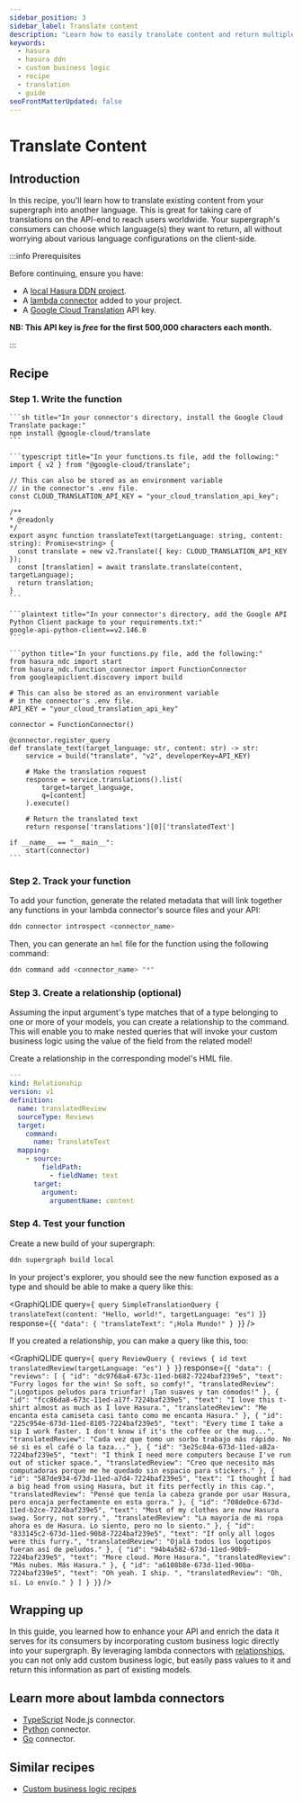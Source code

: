 ```yaml
---
sidebar_position: 3
sidebar_label: Translate content
description: "Learn how to easily translate content and return multiple languages to your clients."
keywords:
  - hasura
  - hasura ddn
  - custom business logic
  - recipe
  - translation
  - guide
seoFrontMatterUpdated: false
---
```



# Translate Content

## Introduction

In this recipe, you'll learn how to translate existing content from your supergraph into another language. This is great
for taking care of translations on the API-end to reach users worldwide. Your supergraph's consumers can choose which
language(s) they want to return, all without worrying about various language configurations on the client-side.

:::info Prerequisites

Before continuing, ensure you have:

- A [local Hasura DDN project](/quickstart.mdx).
- A [lambda connector](/business-logic/overview.mdx) added to your project.
- A [Google Cloud Translation](https://cloud.google.com/translate) API key.

**NB: This API key is _free_ for the first 500,000 characters each month.**

:::

## Recipe

### Step 1. Write the function

<Tabs className="language-tabs">
  <TabItem value="ts" label="TypeScript">

    ```sh title="In your connector's directory, install the Google Cloud Translate package:"
    npm install @google-cloud/translate
    ```

    ```typescript title="In your functions.ts file, add the following:"
    import { v2 } from "@google-cloud/translate";

    // This can also be stored as an environment variable
    // in the connector's .env file.
    const CLOUD_TRANSLATION_API_KEY = "your_cloud_translation_api_key";

    /**
    * @readonly
    */
    export async function translateText(targetLanguage: string, content: string): Promise<string> {
      const translate = new v2.Translate({ key: CLOUD_TRANSLATION_API_KEY });
      const [translation] = await translate.translate(content, targetLanguage);
      return translation;
    }
    ```

  </TabItem>
  <TabItem value="python" label="Python">
   
    ```plaintext title="In your connector's directory, add the Google API Python Client package to your requirements.txt:"
    google-api-python-client==v2.146.0
    ```

    ```python title="In your functions.py file, add the following:"
    from hasura_ndc import start
    from hasura_ndc.function_connector import FunctionConnector
    from googleapiclient.discovery import build

    # This can also be stored as an environment variable
    # in the connector's .env file.
    API_KEY = "your_cloud_translation_api_key"

    connector = FunctionConnector()

    @connector.register_query
    def translate_text(target_language: str, content: str) -> str:
        service = build("translate", "v2", developerKey=API_KEY)

        # Make the translation request
        response = service.translations().list(
            target=target_language,
            q=[content]
        ).execute()

        # Return the translated text
        return response['translations'][0]['translatedText']

    if __name__ == "__main__":
        start(connector)
    ```

  </TabItem>
</Tabs>

### Step 2. Track your function

To add your function, generate the related metadata that will link together any functions in your lambda connector's
source files and your API:

```bash
ddn connector introspect <connector_name>
```

Then, you can generate an `hml` file for the function using the following command:

```bash
ddn command add <connector_name> "*"
```

### Step 3. Create a relationship (optional)

Assuming the input argument's type matches that of a type belonging to one or more of your models, you can create a
relationship to the command. This will enable you to make nested queries that will invoke your custom business logic
using the value of the field from the related model!

Create a relationship in the corresponding model's HML file.

```yaml title="For example, if we have a Reviews model:"
---
kind: Relationship
version: v1
definition:
  name: translatedReview
  sourceType: Reviews
  target:
    command:
      name: TranslateText
  mapping:
    - source:
        fieldPath:
          - fieldName: text
      target:
        argument:
          argumentName: content
```

### Step 4. Test your function

Create a new build of your supergraph:

```sh
ddn supergraph build local
```

In your project's explorer, you should see the new function exposed as a type and should be able to make a query like
this:

<GraphiQLIDE
  query={`
query SimpleTranslationQuery {
  translateText(content: "Hello, world!", targetLanguage: "es")
}`}
  response={`{
  "data": {
    "translateText": "¡Hola Mundo!"
  }
}`}
/>

If you created a relationship, you can make a query like this, too:

<GraphiQLIDE
  query={`
query ReviewQuery {
  reviews {
    id
    text
    translatedReview(targetLanguage: "es")
  }
}`}
  response={`{
  "data": {
    "reviews": [
      {
        "id": "dc9768a4-673c-11ed-b682-7224baf239e5",
        "text": "Furry logos for the win! So soft, so comfy!",
        "translatedReview": "¡Logotipos peludos para triunfar! ¡Tan suaves y tan cómodos!"
      },
      {
        "id": "fcc86da8-673c-11ed-a17f-7224baf239e5",
        "text": "I love this t-shirt almost as much as I love Hasura.",
        "translatedReview": "Me encanta esta camiseta casi tanto como me encanta Hasura."
      },
      {
        "id": "225c954e-673d-11ed-8105-7224baf239e5",
        "text": "Every time I take a sip I work faster. I don't know if it's the coffee or the mug...",
        "translatedReview": "Cada vez que tomo un sorbo trabajo más rápido. No sé si es el café o la taza..."
      },
      {
        "id": "3e25c84a-673d-11ed-a82a-7224baf239e5",
        "text": "I think I need more computers because I've run out of sticker space.",
        "translatedReview": "Creo que necesito más computadoras porque me he quedado sin espacio para stickers."
      },
      {
        "id": "587de934-673d-11ed-a7d4-7224baf239e5",
        "text": "I thought I had a big head from using Hasura, but it fits perfectly in this cap.",
        "translatedReview": "Pensé que tenía la cabeza grande por usar Hasura, pero encaja perfectamente en esta gorra."
      },
      {
        "id": "708de0ce-673d-11ed-b2ce-7224baf239e5",
        "text": "Most of my clothes are now Hasura swag. Sorry, not sorry.",
        "translatedReview": "La mayoría de mi ropa ahora es de Hasura. Lo siento, pero no lo siento."
      },
      {
        "id": "833145c2-673d-11ed-90b8-7224baf239e5",
        "text": "If only all logos were this furry.",
        "translatedReview": "Ojalá todos los logotipos fueran así de peludos."
      },
      {
        "id": "94b4a582-673d-11ed-90b9-7224baf239e5",
        "text": "More cloud. More Hasura.",
        "translatedReview": "Más nubes. Más Hasura."
      },
      {
        "id": "a6108b8e-673d-11ed-90ba-7224baf239e5",
        "text": "Oh yeah. I ship. ",
        "translatedReview": "Oh, sí. Lo envío."
      }
    ]
  }
}`}
/>

## Wrapping up

In this guide, you learned how to enhance your API and enrich the data it serves for its consumers by incorporating
custom business logic directly into your supergraph. By leveraging lambda connectors with
[relationships](/reference/metadata-reference/relationships.mdx), you can not only add custom business logic, but easily
pass values to it and return this information as part of existing models.

## Learn more about lambda connectors

- [TypeScript](/business-logic/overview.mdx) Node.js connector.
- [Python](/business-logic/overview.mdx) connector.
- [Go](/business-logic/overview.mdx) connector.

## Similar recipes

- [Custom business logic recipes](/business-logic/tutorials/index.mdx)

